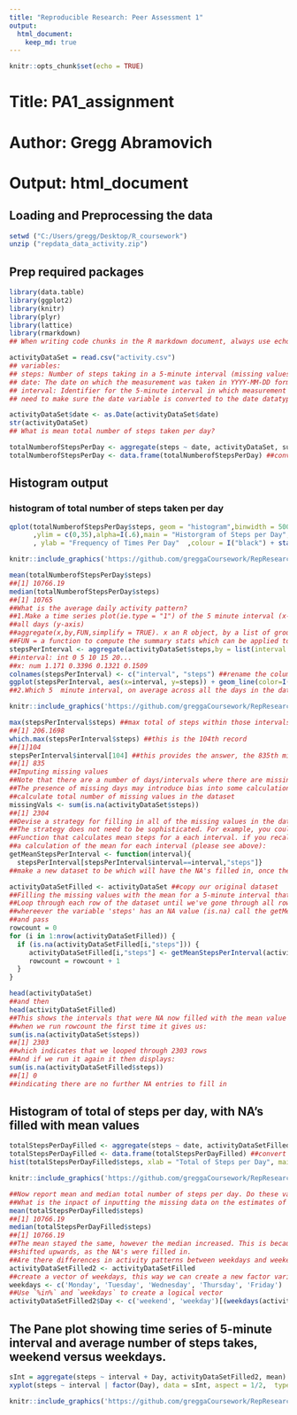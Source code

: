 ---
title: "Reproducible Research: Peer Assessment 1"
output: 
  html_document:
    keep_md: true
---

```{r setup, include=FALSE}
knitr::opts_chunk$set(echo = TRUE)
```
# Title: PA1_assignment
# Author: Gregg Abramovich
# Output: html_document

## Loading and Preprocessing the data
```{R}
setwd ("C:/Users/gregg/Desktop/R_coursework")
unzip ("repdata_data_activity.zip")
```

## Prep required packages
```{R}
library(data.table)
library(ggplot2)
library(knitr)
library(plyr)
library(lattice)
library(rmarkdown)
## When writing code chunks in the R markdown document, always use echo = TRUE so that someone else will be able to ## read the code. set up the global options once in the first code chunk in a document
```
```{R}
activityDataSet = read.csv("activity.csv")
## variables:
## steps: Number of steps taking in a 5-minute interval (missing values are coded as NA)
## date: The date on which the measurement was taken in YYYY-MM-DD format
## interval: Identifier for the 5-minute interval in which measurement was taken
## need to make sure the date variable is converted to the date datatype
```
```{R}
activityDataSet$date <- as.Date(activityDataSet$date) 
str(activityDataSet)
## What is mean total number of steps taken per day?
```
```{R}
totalNumberofStepsPerDay <- aggregate(steps ~ date, activityDataSet, sum) 
totalNumberofStepsPerDay <- data.frame(totalNumberofStepsPerDay) ##convert to data.frame for graphing package
```
## Histogram output
### histogram of total number of steps taken per day
```{R}
qplot(totalNumberofStepsPerDay$steps, geom = "histogram",binwidth = 5000
      ,ylim = c(0,35),alpha=I(.6),main = "Historgram of Steps per Day",xlab = "Total # of Daily Steps"
      , ylab = "Frequency of Times Per Day"  ,colour = I("black") + stat_density(geom = "line"),col=I("red"))
```
```{r echo=FALSE, out.width='100%'}
knitr::include_graphics('https://github.com/greggaCoursework/RepResearch_Assignment1/blob/master/Rplot_1.jpeg')
```
```{R}
mean(totalNumberofStepsPerDay$steps)
##[1] 10766.19
median(totalNumberofStepsPerDay$steps)
##[1] 10765 
##What is the average daily activity pattern?
##1.Make a time series plot(ie.type = "1") of the 5 minute interval (x-axis) and the average number of steps taken, averaged across 
##all days (y-axis)
##aggregate(x,by,FUN,simplify = TRUE). x an R object, by a list of grouping elements, by which subsets are grouped by,
##FUN = a function to compute the summary stats which can be applied to all data subsets
stepsPerInterval <- aggregate(activityDataSet$steps,by = list(interval = activityDataSet$interval),FUN=mean, na.rm=TRUE)
##interval: int 0 5 10 15 20...
##x: num 1.171 0.3396 0.1321 0.1509
colnames(stepsPerInterval) <- c("interval", "steps") ##rename the columns
ggplot(stepsPerInterval, aes(x=interval, y=steps)) + geom_line(color=I("black"), size=1) + labs(title="Daily Activity Pattern", x="5 minute intervals", y="Number of steps counted")
##2.Which 5  minute interval, on average across all the days in the dataset contains the maximum number of sets?
```
```{r echo=FALSE, out.width='100%'}
knitr::include_graphics('https://github.com/greggaCoursework/RepResearch_Assignment1/blob/master/Rplot_2.jpeg')
```
```{R}
max(stepsPerInterval$steps) ##max total of steps within those intervals
##[1] 206.1698
which.max(stepsPerInterval$steps) ##this is the 104th record
##[1]104
stepsPerInterval$interval[104] ##this provides the answer, the 835th minute (interval)
##[1] 835
##Imputing missing values
##Note that there are a number of days/intervals where there are missing values (coded as NA). 
##The presence of missing days may introduce bias into some calculations or summaries of the data.
##calculate total number of missing values in the dataset
missingVals <- sum(is.na(activityDataSet$steps))
##[1] 2304
##Devise a strategy for filling in all of the missing values in the dataset.
##The strategy does not need to be sophisticated. For example, you could use the mean/median for that day, or the mean for that 5-minute interval, etc.
##Function that calculates mean steps for a each interval. if you recall it is calling stepsperinterval which did 
##a calculation of the mean for each interval (please see above):
getMeanStepsPerInterval <- function(interval){
  stepsPerInterval[stepsPerInterval$interval==interval,"steps"]}
##make a new dataset to be which will have the NA's filled in, once the 

activityDataSetFilled <- activityDataSet ##copy our original dataset 
##Filling the missing values with the mean for a 5-minute interval that contains N/A
##Loop through each row of the dataset until we've gone through all rows (nrow)
##whereever the variable 'steps' has an NA value (is.na) call the getMeanStepsPerInterval function
##and pass 
rowcount = 0 
for (i in 1:nrow(activityDataSetFilled)) { 
  if (is.na(activityDataSetFilled[i,"steps"])) {
     activityDataSetFilled[i,"steps"] <- getMeanStepsPerInterval(activityDataSetFilled[i,"interval"])
     rowcount = rowcount + 1
  }
}

head(activityDataSet)
##and then
head(activityDataSetFilled)
##This shows the intervals that were NA now filled with the mean value
##when we run rowcount the first time it gives us:
sum(is.na(activityDataSet$steps))
##[1] 2303
##which indicates that we looped through 2303 rows
##And if we run it again it then displays:
sum(is.na(activityDataSetFilled$steps))
##[1] 0
##indicating there are no further NA entries to fill in
```
## Histogram of total of steps per day, with NA's filled with mean values
```{R}
totalStepsPerDayFilled <- aggregate(steps ~ date, activityDataSetFilled, sum)
totalStepsPerDayFilled <- data.frame(totalStepsPerDayFilled) ##convert to data frame for graphing package
hist(totalStepsPerDayFilled$steps, xlab = "Total of Steps per Day", main = "Histogram of Steps per Day")
```
```{r echo=FALSE, out.width='100%'}
knitr::include_graphics('https://github.com/greggaCoursework/RepResearch_Assignment1/blob/master/Rplot_3.jpeg')
```
```{R}
##Now report mean and median total number of steps per day. Do these values differ from estimates from first part of the assignment?
##What is the inpact of inputting the missing data on the estimates of the total daily number of steps?
mean(totalStepsPerDayFilled$steps)
##[1] 10766.19
median(totalStepsPerDayFilled$steps)
##[1] 10766.19
##The mean stayed the same, however the median increased. This is because the mid point in our data sample has now
##shifted upwards, as the NA's were filled in.
##Are there differences in activity patterns between weekdays and weekends?
activityDataSetFilled2 <- activityDataSetFilled
##create a vector of weekdays, this way we can create a new factor variable with 2 levels, weekend and weekday - for the given date.
weekdays <- c('Monday', 'Tuesday', 'Wednesday', 'Thursday', 'Friday')
##Use `%in%` and `weekdays` to create a logical vector
activityDataSetFilled2$Day <- c('weekend', 'weekday')[(weekdays(activityDataSetFilled2$date) %in% weekdays)+1]
```
## The Pane plot showing time series of 5-minute interval and average number of steps takes, weekend versus weekdays.
```{R}
sInt = aggregate(steps ~ interval + Day, activityDataSetFilled2, mean)
xyplot(steps ~ interval | factor(Day), data = sInt, aspect = 1/2,  type = "l")

``` 
```{r echo=FALSE, out.width='100%'}
knitr::include_graphics('https://github.com/greggaCoursework/RepResearch_Assignment1/blob/master/Rplot_4.jpeg')
```
